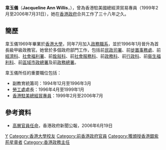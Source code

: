'''韋玉儀'''{{SBSHK}}{{JP}}（'''Jacqueline Ann Willis'''，{{bd|1947年|2月2日}}），曾為香港駐美國總經濟貿易專員（1999年2月至2006年7月31日），她在[[香港政府|香港政府]]合共工作了三十八年之久。

==簡歷==
韋玉儀1969年畢業於[[香港大學|香港大學]]，同年7月加入[[政務職系|政務職系]]，並於1996年1月晉升為首長級甲級政務官。她曾於多個政府部門工作，包括前[[民政司署|民政司署]]、前[[徙置事務處|徙置事務處]]、前[[經濟科|經濟科]]、[[社會福利署|社會福利署]]、前[[銓敍科|銓敍科]]、前[[社會服務科|社會服務科]]、前[[政務科|政務科]]、前[[行政科|行政科]]、前[[衞生福利科|衞生福利科]]、前[[區域市政總署|區域市政總署]]及前[[政務總署|政務總署]]。

韋玉儀所任的重要職位包括：

*副教育統籌司：1994年12月至1996年3月
*[[勞工處|勞工處]]處長：1996年4月至1999年1月
*[[香港駐美總經貿專員|香港駐美總經貿專員]]：1999年2月至2006年7月

==參考資料==

*[https://web.archive.org/web/20070815063508/http://www.csb.gov.hk/tc_chi/info/315.html 高層官員任命]，香港政府新聞公報，2006年6月19日

[[Category:韋姓|Y]]
[[Category:香港大學校友|Category:香港大學校友]]
[[Category:前香港政府官員|Category:前香港政府官員]]
[[Category:獲頒授香港銀紫荊星章者|Category:獲頒授香港銀紫荊星章者]]
[[Category:香港政務主任|Category:香港政務主任]]